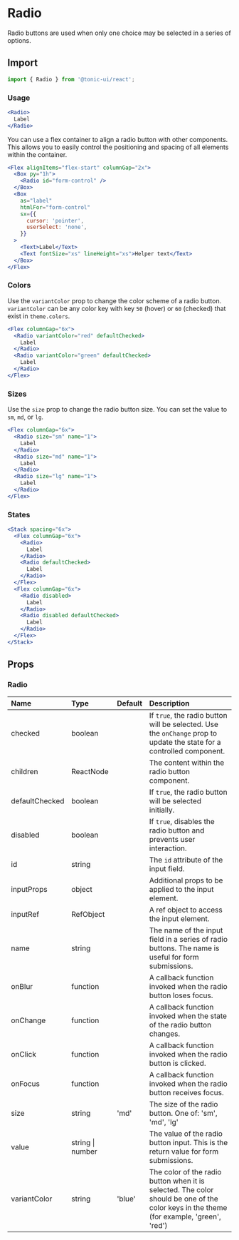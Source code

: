 # Radio

Radio buttons are used when only one choice may be selected in a series of options.

## Import

```js
import { Radio } from '@tonic-ui/react';
```

### Usage

```jsx
<Radio>
  Label
</Radio>
```

You can use a flex container to align a radio button with other components. This allows you to easily control the positioning and spacing of all elements within the container.

```jsx
<Flex alignItems="flex-start" columnGap="2x">
  <Box py="1h">
    <Radio id="form-control" />
  </Box>
  <Box
    as="label"
    htmlFor="form-control"
    sx={{
      cursor: 'pointer',
      userSelect: 'none',
    }}
  >
    <Text>Label</Text>
    <Text fontSize="xs" lineHeight="xs">Helper text</Text>
  </Box>
</Flex>
```

### Colors

Use the `variantColor` prop to change the color scheme of a radio button. `variantColor` can be any color key with key `50` (hover) or `60` (checked) that exist in `theme.colors`.

```jsx
<Flex columnGap="6x">
  <Radio variantColor="red" defaultChecked>
    Label
  </Radio>
  <Radio variantColor="green" defaultChecked>
    Label
  </Radio>
</Flex>
```

### Sizes

Use the `size` prop to change the radio button size. You can set the value to `sm`, `md`, or `lg`.

```jsx
<Flex columnGap="6x">
  <Radio size="sm" name="1">
    Label
  </Radio>
  <Radio size="md" name="1">
    Label
  </Radio>
  <Radio size="lg" name="1">
    Label
  </Radio>
</Flex>
```

### States

```jsx
<Stack spacing="6x">
  <Flex columnGap="6x">
    <Radio>
      Label
    </Radio>
    <Radio defaultChecked>
      Label
    </Radio>
  </Flex>
  <Flex columnGap="6x">
    <Radio disabled>
      Label
    </Radio>
    <Radio disabled defaultChecked>
      Label
    </Radio>
  </Flex>
</Stack>
```

## Props

### Radio

| Name | Type | Default | Description |
| :--- | :--- | :------ | :---------- |
| checked | boolean | | If `true`, the radio button will be selected. Use the `onChange` prop to update the state for a controlled component. |
| children | ReactNode | | The content within the radio button component. |
| defaultChecked | boolean | | If `true`, the radio button will be selected initially. |
| disabled | boolean | | If `true`, disables the radio button and prevents user interaction. |
| id | string | | The `id` attribute of the input field. |
| inputProps | object | | Additional props to be applied to the input element. |
| inputRef | RefObject | | A ref object to access the input element. |
| name | string | | The name of the input field in a series of radio buttons. The name is useful for form submissions.  |
| onBlur | function | | A callback function invoked when the radio button loses focus. |
| onChange | function | | A callback function invoked when the state of the radio button changes. |
| onClick | function | | A callback function invoked when the radio button is clicked. |
| onFocus | function | | A callback function invoked when the radio button receives focus. |
| size | string | 'md' | The size of the radio button. One of: 'sm', 'md', 'lg' |
| value | string \| number | | The value of the radio button input. This is the return value for form submissions. |
| variantColor | string | 'blue' | The color of the radio button when it is selected. The color should be one of the color keys in the theme (for example, 'green', 'red') |

